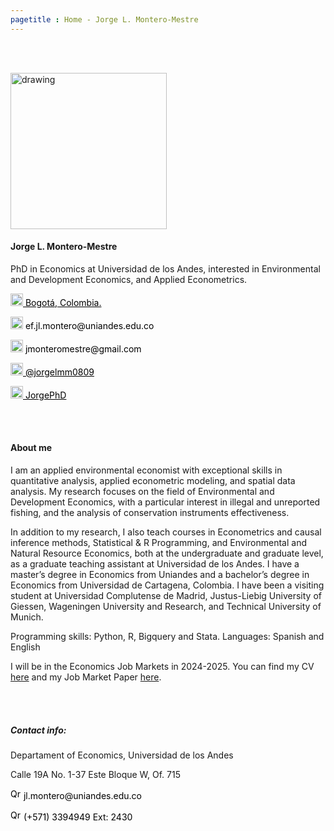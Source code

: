 ```yaml
---
pagetitle : Home - Jorge L. Montero-Mestre
---
```


<br>  </br> <!--- Agrega lineas en blanco --->

<!------------- Panel de la izquierda ------------->
<div class="col-sm-4">

<!-- Foto completa -->
<img src="./images/image2.jpg" class="center" alt="drawing" width="250" height="250"/>

#### Jorge L. Montero-Mestre

PhD in Economics at Universidad de los Andes, interested in Environmental and Development Economics, and Applied Econometrics.

<!-- Location -->
<a href="https://www.google.com/maps/place/Bogotá/@4.6486259,-74.2478944,11z/data=!3m1!4b1!4m5!3m4!1s0x8e3f9bfd2da6cb29:0x239d635520a33914!8m2!3d4.7109886!4d-74.072092" style="color:black;"> <img alt="Qries" src="./images/location.png" width="20" height="20">  Bogotá, Colombia.</a>

<!-- Correo -->
<p style="color:black"><img alt="Qries" src="./images/correo.png" width="20" height="20"> ef.jl.montero@uniandes.edu.co </img></p>

<!-- Correo -->
<p style="color:black"><img alt="Qries" src="./images/correo.png" width="20" height="20"> jmonteromestre@gmail.com </img></p>

<!-- Twitter -->
 <a href="https://twitter.com/jorgelmm0809" style="color:black;"> <img alt="Qries" src="./images/twitter.jpg" width="20" height="20">  @jorgelmm0809</a> 


<!-- GitHub -->
<a href="https://github.com/JorgePhD" style="color:black;"> <img alt="Qries" src="./images/github.png" width="20" height="20">  JorgePhD</a>

</div>
<!------------- Fin panel de la izquierda ------------->

<!------------- Panel de la derecha ------------->
<div class="col-sm-8">

<br>  </br> <!--- Agrega lineas en blanco --->

#### About me

I am an applied environmental economist with exceptional skills in quantitative analysis, applied econometric modeling, and spatial data analysis. My research focuses on the field of Environmental and Development Economics, with a particular interest in illegal and unreported fishing, and the analysis of conservation instruments effectiveness.

In addition to my research, I also teach courses in Econometrics and causal inference methods, Statistical & R Programming, and Environmental and Natural Resource Economics, both at the undergraduate and graduate level, as a graduate teaching assistant at Universidad de los Andes. I have a master's degree in Economics from Uniandes and a bachelor's degree in Economics from Universidad de Cartagena, Colombia. I have been a visiting student at Universidad Complutense de Madrid, Justus-Liebig University of Giessen, Wageningen University and Research, and Technical University of Munich. 

Programming skills: Python, R, Bigquery and Stata.
Languages: Spanish and  English

I will be in the Economics Job Markets in 2024-2025. You can find my CV <a href="https://jorgephd.github.io/jorge-montero.github.io/cv/Cv_JorgeMontero.pdf">here</a>
and my Job Market Paper <a href="https://jorgephd.github.io/jorge-montero.github.io/research/Lockdown_and_Fishing.pdf">here</a>.

<br>  </br> <!--- Agrega lineas en blanco --->

##### Contact info:

<p style="color:black">Departament of Economics, Universidad de los Andes

Calle 19A No. 1-37 Este Bloque W, Of. 715</p>

<!-- Correo -->
<p style="color:black"><img alt="Qries" src="./images/correo.png" width="17" height="17"> jl.montero@uniandes.edu.co </img></p>

<!-- Tel -->
<p style="color:black"> <img alt="Qries" src="./images/tel.png" width="17" height="17"> (+571) 3394949 Ext: 2430 </img></p>

</div> <!--- FIn del panel de la derecha --->
